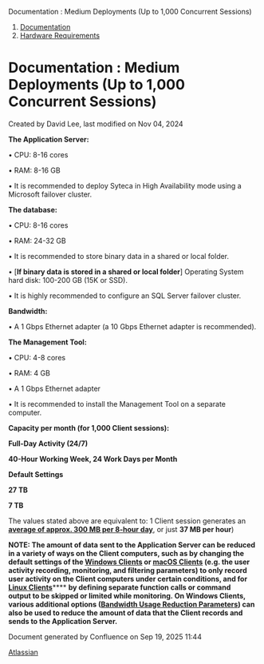 Documentation : Medium Deployments (Up to 1,000 Concurrent Sessions)  

1.  [Documentation](index.html)
2.  [Hardware Requirements](Hardware-Requirements_507625.html)

Documentation : Medium Deployments (Up to 1,000 Concurrent Sessions)
====================================================================

Created by David Lee, last modified on Nov 04, 2024

  

**The Application Server:**

• CPU: 8-16 cores

• RAM: 8-16 GB

• It is recommended to deploy Syteca in High Availability mode using a Microsoft failover cluster.

  

**The database:**

• CPU: 8-16 cores

• RAM: 24-32 GB

• It is recommended to store binary data in a shared or local folder.

• \[**If binary data is stored in a shared or local folder**\] Operating System hard disk: 100-200 GB (15K or SSD).

• It is highly recommended to configure an SQL Server failover cluster.

  

**Bandwidth:**

• A 1 Gbps Ethernet adapter (a 10 Gbps Ethernet adapter is recommended).

  

**The Management Tool:**

• CPU: 4-8 cores

• RAM: 4 GB

• A 1 Gbps Ethernet adapter

• It is recommended to install the Management Tool on a separate computer.

**Capacity per month **(for 1,000 Client sessions)**:**

**Full-Day Activity (24/7)**

**40-Hour Working Week, 24 Work Days per Month**

**Default Settings**

**27 TB**

**7 TB**

The values stated above are equivalent to: 1 Client session generates an **[average of approx. 300 MB per 8-hour day](https://ekransystem-documentation.atlassian.net/wiki/spaces/DOC/pages/507729/Client+Performance+Numbers)**, or just **37 MB per hour**)

****NOTE: T**he amount of data sent to the Application Server can be reduced in a variety of ways **on the Client computers**, such as by changing the default settings of the [Windows Clients](https://ekransystem-documentation.atlassian.net/wiki/spaces/DOC/pages/493558/Windows+Client+Configuration) or [macOS Clients](https://ekransystem-documentation.atlassian.net/wiki/spaces/DOC/pages/499540/macOS+Client+Configuration) (e.g. the user activity recording, monitoring, and filtering parameters) to only record user activity on the Client computers under certain conditions**, and for [Linux Clients](https://ekransystem-documentation.atlassian.net/wiki/spaces/DOC/pages/499610/Linux+Client+Configuration)******** **by defining separate function calls or command output to be skipped or limited while monitoring. **On Windows Clients, various additional options ([Bandwidth Usage Reduction Parameters](https://ekransystem-documentation.atlassian.net/wiki/spaces/DOC/pages/494878/The+Additional+Options+Parameters)) can also be used to reduce the amount of data that the Client records and sends to the Application Server.****

  

Document generated by Confluence on Sep 19, 2025 11:44

[Atlassian](http://www.atlassian.com/)